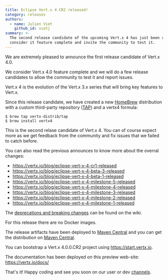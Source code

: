 ```yaml
---
title: Eclipse Vert.x 4 CR2 released!
category: releases
authors:
  - name: Julien Viet
    github_id: vietj
summary: >-
  The second release candidate of the upcoming Vert.x 4 has just been released. We
  consider it feature complete and invite the community to test it.
---
```


We are extremely pleased to announce the first release candidate of Vert.x 4.0.

We consider Vert.x 4.0 feature complete and we will do a few release candidates to
allow the community to test it and report issues.

Vert.x 4 is the evolution of the Vert.x 3.x series that will bring key features to Vert.x.

Since this release candidate, we have created a new [HomeBrew](http://brew.sh/) distribution
with a custom third-party repository ([TAP](https://docs.brew.sh/Taps)) and a vertx4 formula:

```shell
$ brew tap vertx-distrib/tap
$ brew install vertx4
```

This is the second relase candidate of Vert.x 4. You can of course expect more as we get feedback from the community and fix issues that we failed to catch before.

You can also read the previous announces to know more about the overral changes:

- https://vertx.io/blog/eclipse-vert-x-4-cr1-released
- https://vertx.io/blog/eclipse-vert-x-4-beta-3-released
- https://vertx.io/blog/eclipse-vert-x-4-beta-1-released
- https://vertx.io/blog/eclipse-vert-x-4-milestone-5-released
- https://vertx.io/blog/eclipse-vert-x-4-milestone-4-released
- https://vertx.io/blog/eclipse-vert-x-4-milestone-3-released
- https://vertx.io/blog/eclipse-vert-x-4-milestone-2-released
- https://vertx.io/blog/eclipse-vert-x-4-milestone-1-released

The [deprecations and breaking changes](https://github.com/vert-x3/wiki/wiki/4.0.0-Deprecations-and-breaking-changes)
 can be found on the wiki.

For this release there are no Docker images.

The release artifacts have been deployed to [Maven Central](https://search.maven.org/search?q=g:io.vertx%20AND%20v:4.0.0.CR3) and you can get the distribution on [Maven Central](https://repo1.maven.org/maven2/io/vertx/vertx-stack-manager/4.0.0.CR2/).

You can bootstrap a Vert.x 4.0.0.CR2 project using https://start.vertx.io.

The documentation has been deployed on this preview web-site: https://vertx.io/docs/

That's it! Happy coding and see you soon on our user or dev [channels](https://vertx.io/community).

